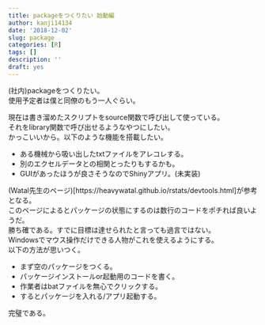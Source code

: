 ```yaml
---
title: packageをつくりたい 始動編
author: kanji14134
date: '2018-12-02'
slug: package
categories: [R]
tags: []
description: ''
draft: yes
---
```


(社内)packageをつくりたい。  
使用予定者は僕と同僚のもう一人ぐらい。  

現在は書き溜めたスクリプトをsource関数で呼び出して使っている。  
それをlibrary関数で呼び出せるようなやつにしたい。  
かっこいいから。以下のような機能を搭載したい。  

- ある機械から吸い出したtxtファイルをアレコレする。
- 別のエクセルデータとの相関とったりもするかも。
- GUIがあったほうが良さそうなのでShinyアプリ。(未実装)

(Watal先生のページ)[https://heavywatal.github.io/rstats/devtools.html]が参考となる。  
このページによるとパッケージの状態にするのは数行のコードをポチれば良いようだ。  
勝ち確である。すでに目標は達せられたと言っても過言ではない。  
Windowsでマウス操作だけできる人物がこれを使えるようにする。  
以下の方法が思いつく。  

- まず空のパッケージをつくる。  
- パッケージインストールor起動用のコードを書く。
- 作業者はbatファイルを無心でクリックする。
- するとパッケージを入れる/アプリ起動する。

完璧である。  


